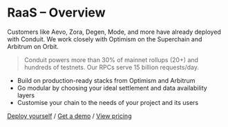 # RaaS – Overview

Customers like Aevo, Zora, Degen, Mode, and more have already deployed with Conduit. We work closely with Optimism on the Superchain and Arbitrum on Orbit.

> Conduit powers more than 30% of mainnet rollups (20+) and hundreds of testnets. Our RPCs serve 15 billion requests/day.

- Build on production-ready stacks from Optimism and Arbitrum
- Go modular by choosing your ideal settlement and data availability layers
- Customise your chain to the needs of your project and its users

[Deploy yourself](https://app.conduit.xyz/deploy) / [Get a demo](https://conduitxyz.typeform.com/to/v0WGo3cz) / [View pricing](https://conduit.xyz/#pricing)